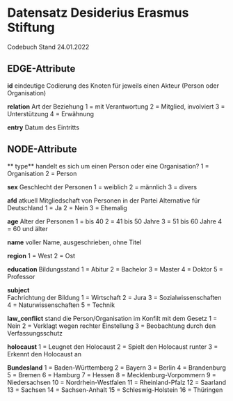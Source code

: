 # Datensatz Desiderius Erasmus Stiftung
Codebuch Stand 24.01.2022


## EDGE-Attribute

**id** 
eindeutige Codierung des Knoten für jeweils einen Akteur (Person oder Organisation)

**relation** 
Art der Beziehung
1 = mit Verantwortung
2 = Mitglied, involviert
3 = Unterstützung
4 = Erwähnung

**entry** 
Datum des Eintritts

## NODE-Attribute
** type** 
handelt es sich um einen Person oder eine Organisation?
1 = Organisation
2 = Person

**sex** 
Geschlecht der Personen
1 = weiblich
2 = männlich
3 = divers

**afd** 
atkuell Mitgliedschaft von Personen in der Partei Alternative für Deutschland
1 = Ja
2 = Nein
3 = Ehemalig

**age** 
Alter der Personen
1 = bis 40
2 = 41 bis 50 Jahre
3 = 51 bis 60 Jahre
4 = 60 und älter

**name** 
voller Name, ausgeschrieben, ohne Titel

**region** 
1 = West
2 = Ost

**education** 
Bildungsstand
1 = Abitur
2 = Bachelor
3 = Master
4 = Doktor
5 = Professor 

**subject**  
Fachrichtung der Bildung
1 = Wirtschaft
2 = Jura
3 = Sozialwissenschaften
4 = Naturwissenschaften
5 = Technik

**law_conflict** 
stand die Person/Organisation im Konfilt mit dem Gesetz
1 = Nein
2 = Verklagt wegen rechter Einstellung
3 = Beobachtung durch den Verfassungsschutz

**holocaust** 
1 = Leugnet den Holocaust
2 = Spielt den Holocaust runter
3 = Erkennt den Holocaust an

**Bundesland** 
1 = Baden-Württemberg
2 = Bayern
3 = Berlin
4 = Brandenburg
5 = Bremen
6 = Hamburg
7 = Hessen
8 = Mecklenburg-Vorpommern
9 = Niedersachsen
10 = Nordrhein-Westfalen
11 = Rheinland-Pfalz
12 = Saarland
13 = Sachsen
14 = Sachsen-Anhalt
15 = Schleswig-Holstein
16 = Thüringen
